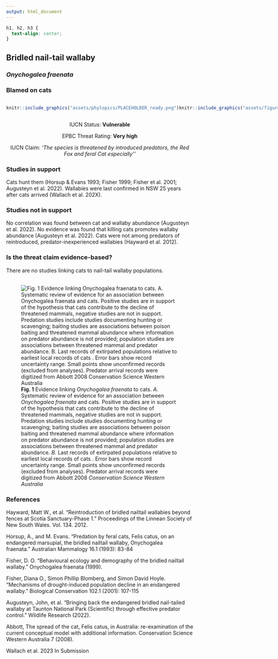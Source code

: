 ```yaml
---
output: html_document
---
```

```css
h1, h2, h3 {
  text-align: center;
}
```

## **Bridled nail-tail wallaby**
### *Onychogalea fraenata*
### Blamed on cats

:::: {style="display: flex;"}

::: {}
  ```r
  knitr::include_graphics("assets/phylopics/PLACEHOLDER_ready.png")
  ```
:::

::: {}

:::

::: {}
  ```r
  knitr::include_graphics("assets/figures/Map_Cat_Onychogalea fraenata.png")
  ```
:::

::::
<center>
IUCN Status: **Vulnerable**

EPBC Threat Rating: **Very high**

IUCN Claim: *'The species is threatened by introduced predators, the Red Fox and feral Cat especially''*

</center>

### Studies in support

Cats hunt them (Horsup & Evans 1993; Fisher 1999; Fisher et al. 2001; Augusteyn et al. 2022). Wallabies were last confirmed in NSW 25 years after cats arrived (Wallach et al. 202X).

### Studies not in support

No correlation was found between cat and wallaby abundance (Augusteyn et al. 2022). No evidence was found that killing cats promotes wallaby abundance (Augusteyn et al. 2022). Cats were not among predators of reintroduced, predator-inexperienced wallabies (Hayward et al. 2012).

### Is the threat claim evidence-based?

There are no studies linking cats to nail-tail wallaby populations.
<br>
<br>

![**Fig. 1** Evidence linking *Onychogalea fraenata* to cats. *A.* Systematic review of evidence for an association between *Onychogalea fraenata* and cats. Positive studies are in support of the hypothesis that cats contribute to the decline of threatened mammals, negative studies are not in support. Predation studies include studies documenting hunting or scavenging; baiting studies are associations between poison baiting and threatened mammal abundance where information on predator abundance is not provided; population studies are associations between threatened mammal and predator abundance. *B.* Last records of extirpated populations relative to earliest local records of cats . Error bars show record uncertainty range. Small points show unconfirmed records (excluded from analyses). Predator arrival records were digitized from Abbott 2008 *Conservation Science Western Australia*](assets/figures/Main_Evidence_Cat_Onychogalea fraenata.png)

### References

Hayward, Matt W., et al. "Reintroduction of bridled nailtail wallabies beyond fences at Scotia Sanctuary-Phase 1." Proceedings of the Linnean Society of New South Wales. Vol. 134. 2012.

Horsup, A., and M. Evans. "Predation by feral cats, Felis catus, on an endangered marsupial, the bridled nailtail wallaby, Onychogalea fraenata." Australian Mammalogy 16.1 (1993): 83-84

Fisher, D. O. "Behavioural ecology and demography of the bridled nailtail wallaby." Onychogalea fraenata (1999).

Fisher, Diana O., Simon Phillip Blomberg, and Simon David Hoyle. "Mechanisms of drought-induced population decline in an endangered wallaby." Biological Conservation 102.1 (2001): 107-115

Augusteyn, John, et al. "Bringing back the endangered bridled nail-tailed wallaby at Taunton National Park (Scientific) through effective predator control." Wildlife Research (2022).

Abbott, The spread of the cat, Felis catus, in Australia: re-examination of the current conceptual model with additional information. Conservation Science Western Australia 7 (2008).

Wallach et al. 2023 In Submission

